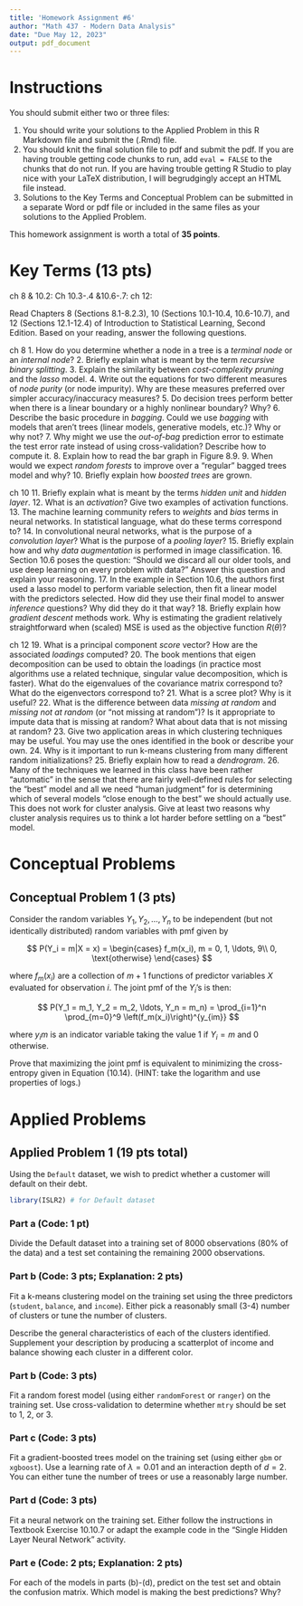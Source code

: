 ---
title: 'Homework Assignment #6'
author: "Math 437 - Modern Data Analysis"
date: "Due May 12, 2023"
output: pdf_document
---

# Instructions

You should submit either two or three files:

1. You should write your solutions to the Applied Problem in this R Markdown file and submit the (.Rmd) file.
2. You should knit the final solution file to pdf and submit the pdf. If you are having trouble getting code chunks to run, add `eval = FALSE` to the chunks that do not run. If you are having trouble getting R Studio to play nice with your LaTeX distribution, I will begrudgingly accept an HTML file instead. 
3. Solutions to the Key Terms and Conceptual Problem can be submitted in a separate Word or pdf file or included in the same files as your solutions to the Applied Problem.

This homework assignment is worth a total of **35 points**.

# Key Terms (13 pts)
ch 8 & 10.2:
Ch 10.3-.4 &10.6-.7:
ch 12:

Read Chapters 8 (Sections 8.1-8.2.3), 10 (Sections 10.1-10.4, 10.6-10.7), and 12 (Sections 12.1-12.4) of Introduction to Statistical Learning, Second Edition. Based on your reading, answer the following questions.

ch 8
1. How do you determine whether a node in a tree is a *terminal node* or an *internal node*?
2. Briefly explain what is meant by the term *recursive binary splitting*.
3. Explain the similarity between *cost-complexity pruning* and the *lasso* model.
4. Write out the equations for two different measures of *node purity* (or node impurity). Why are these measures preferred over simpler accuracy/inaccuracy measures?
5. Do decision trees perform better when there is a linear boundary or a highly nonlinear boundary? Why?
6. Describe the basic procedure in *bagging*. Could we use *bagging* with models that aren't trees (linear models, generative models, etc.)? Why or why not?
7. Why might we use the *out-of-bag* prediction error to estimate the test error rate instead of using cross-validation? Describe how to compute it.
8. Explain how to read the bar graph in Figure 8.9.
9. When would we expect *random forests* to improve over a "regular" bagged trees model and why?
10. Briefly explain how *boosted trees* are grown.

ch 10
11. Briefly explain what is meant by the terms *hidden unit* and *hidden layer*.
12. What is an *activation*? Give two examples of activation functions.
13. The machine learning community refers to *weights* and *bias* terms in neural networks. In statistical language, what do these terms correspond to?
14. In convolutional neural networks, what is the purpose of a *convolution layer*? What is the purpose of a *pooling layer*?
15. Briefly explain how and why *data augmentation* is performed in image classification.
16. Section 10.6 poses the question: "Should we discard all our older tools, and use deep learning on every problem with data?" Answer this question and explain your reasoning.
17. In the example in Section 10.6, the authors first used a lasso model to perform variable selection, then fit a linear model with the predictors selected. How did they use their final model to answer *inference* questions? Why did they do it that way?
18. Briefly explain how *gradient descent* methods work. Why is estimating the gradient relatively straightforward when (scaled) MSE is used as the objective function $R(\theta)$?

ch 12
19. What is a principal component *score* vector? How are the associated *loadings* computed?
20. The book mentions that eigen decomposition can be used to obtain the loadings (in practice most algorithms use a related technique, singular value decomposition, which is faster). What do the eigenvalues of the covariance matrix correspond to? What do the eigenvectors correspond to?
21. What is a scree plot? Why is it useful?
22. What is the difference between data *missing at random* and *missing not at random* (or "not missing at random")? Is it appropriate to impute data that is missing at random? What about data that is not missing at random?
23. Give two application areas in which clustering techniques may be useful. You may use the ones identified in the book or describe your own.
24. Why is it important to run k-means clustering from many different random initializations?
25. Briefly explain how to read a *dendrogram*.
26. Many of the techniques we learned in this class have been rather "automatic" in the sense that there are fairly well-defined rules for selecting the "best" model and all we need "human judgment" for is determining which of several models "close enough to the best" we should actually use. This does not work for cluster analysis. Give at least two reasons why cluster analysis requires us to think a lot harder before settling on a "best" model.

# Conceptual Problems

## Conceptual Problem 1 (3 pts)

Consider the random variables $Y_1, Y_2, \ldots, Y_n$ to be independent (but not identically distributed) random variables with pmf given by

$$
P(Y_i = m|X = x) =
\begin{cases}
f_m(x_i), m = 0, 1, \ldots, 9\\
0, \text{otherwise}
\end{cases}
$$

where $f_m(x_i)$ are a collection of $m+1$ functions of predictor variables $X$ evaluated for observation $i$. The joint pmf of the $Y_i$'s is then:

$$
P(Y_1 = m_1, Y_2 = m_2, \ldots, Y_n = m_n) = \prod_{i=1}^n \prod_{m=0}^9 \left(f_m(x_i)\right)^{y_{im}}
$$

where $y_im$ is an indicator variable taking the value 1 if $Y_i = m$ and 0 otherwise.

Prove that maximizing the joint pmf is equivalent to minimizing the cross-entropy given in Equation (10.14). (HINT: take the logarithm and use properties of logs.)

# Applied Problems

## Applied Problem 1 (19 pts total)

Using the `Default` dataset, we wish to predict whether a customer will default on their debt.

```{r load ISLR2, message = FALSE, warning = FALSE}
library(ISLR2) # for Default dataset
```

### Part a (Code: 1 pt)

Divide the Default dataset into a training set of 8000 observations (80% of the data) and a test set containing the remaining 2000 observations.



### Part b (Code: 3 pts; Explanation: 2 pts)

Fit a k-means clustering model on the training set using the three predictors (`student`, `balance`, and `income`). Either pick a reasonably small (3-4) number of clusters or tune the number of clusters.

Describe the general characteristics of each of the clusters identified. Supplement your description by producing a scatterplot of income and balance showing each cluster in a different color.

### Part b (Code: 3 pts)

Fit a random forest model (using either `randomForest` or `ranger`) on the training set. Use cross-validation to determine whether `mtry` should be set to 1, 2, or 3. 

### Part c (Code: 3 pts)

Fit a gradient-boosted trees model on the training set (using either `gbm` or `xgboost`). Use a learning rate of $\lambda = 0.01$ and an interaction depth of $d = 2$. You can either tune the number of trees or use a reasonably large number.

### Part d (Code: 3 pts)

Fit a neural network on the training set. Either follow the instructions in Textbook Exercise 10.10.7 or adapt the example code in the "Single Hidden Layer Neural Network" activity.

### Part e (Code: 2 pts; Explanation: 2 pts)

For each of the models in parts (b)-(d), predict on the test set and obtain the confusion matrix. Which model is making the best predictions? Why?